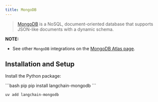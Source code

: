 ```yaml
---
title: MongoDB
---
```


>[MongoDB](https://www.mongodb.com/) is a NoSQL, document-oriented
> database that supports JSON-like documents with a dynamic schema.

**NOTE:**
- See other `MongoDB` integrations on the [MongoDB Atlas page](/oss/integrations/providers/mongodb_atlas).

## Installation and Setup

Install the Python package:

<CodeGroup>
```bash pip
pip install langchain-mongodb
```

```bash uv
uv add langchain-mongodb
```
</CodeGroup>
